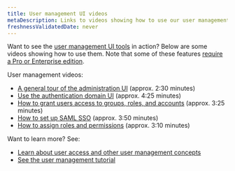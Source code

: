 ```yaml
---
title: User management UI videos
metaDescription: Links to videos showing how to use our user management UI
freshnessValidatedDate: never
---
```


Want to see the [user management UI tools](/docs/accounts/accounts-billing/new-relic-one-user-management/user-management-ui-and-tasks#where) in action? Below are some videos showing how to use them. Note that some of these features [require a Pro or Enterprise edition](https://newrelic.com/pricing).

User management videos:

* [A general tour of the administration UI](/docs/accounts/accounts-billing/general-account-settings/intro-account-settings#video-tour) (approx. 2:30 minutes)
* [Use the authentication domain UI](https://www.youtube.com/watch?v=Z00-KzGh2XY) (approx. 4:25 minutes)
* [How to grant users access to groups, roles, and accounts](https://www.youtube.com/watch?v=dninMzr_zHc) (approx. 3:25 minutes)
* [How to set up SAML SSO](https://www.youtube.com/watch?v=uFjqCQcSo8g) (approx. 3:50 minutes)
* [How to assign roles and permissions](https://www.youtube.com/watch?v=CBa0jWINQiw) (approx. 3:10 minutes)

Want to learn more? See:

* [Learn about user access and other user management concepts](/docs/accounts/accounts-billing/new-relic-one-user-management/user-management-concepts#understand-concepts)
* [See the user management tutorial](/docs/accounts/accounts-billing/new-relic-one-user-management/tutorial-add-new-user-groups-roles-new-relic-one-user-model)
